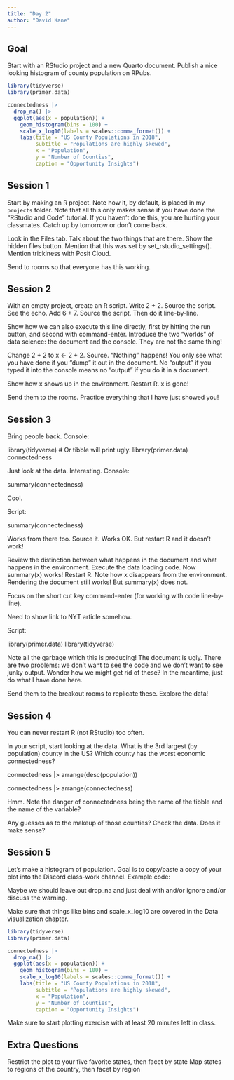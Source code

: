 ```yaml
---
title: "Day 2"
author: "David Kane"
---
```



## Goal

Start with an RStudio project and a new Quarto document. Publish a nice looking histogram of county population on RPubs.

```r
library(tidyverse)
library(primer.data)

connectedness |> 
  drop_na() |> 
  ggplot(aes(x = population)) +
    geom_histogram(bins = 100) +
    scale_x_log10(labels = scales::comma_format()) +
    labs(title = "US County Populations in 2018",
         subtitle = "Populations are highly skewed",
         x = "Population",
         y = "Number of Counties",
         caption = "Opportunity Insights")
```

## Session 1

Start by making an R project. Note how it, by default, is placed in my `projects` folder. Note that all this only makes sense if you have done the "RStudio and Code" tutorial. If you haven't done this, you are hurting your classmates. Catch up by tomorrow or don't come back.

Look in the Files tab. Talk about the two things that are there. Show the hidden files button. Mention that this was set by set_rstudio_settings(). Mention trickiness with Posit Cloud.

Send to rooms so that everyone has this working.

## Session 2

With an empty project, create an R script. Write 2 + 2. Source the script. See the echo. Add 6 + 7. Source the script. Then do it line-by-line. 

Show how we can also execute this line directly, first by hitting the run button, and second with command-enter. Introduce the two "worlds" of data science: the document and the console. They are not the same thing!

Change 2 + 2 to x <- 2 + 2. Source. "Nothing" happens! You only see what you have done if you "dump" it out in the document. No "output" if you typed it into the console means no "output" if you do it in a document.

Show how x shows up in the environment. Restart R. x is gone!

Send them to the rooms. Practice everything that I have just showed you!

## Session 3

Bring people back. Console:

library(tidyverse) # Or tibble will print ugly.
library(primer.data)
connectedness

Just look at the data. Interesting. Console:

summary(connectedness)

Cool.

Script:

summary(connectedness)

Works from there too. Source it. Works OK. But restart R and it doesn't work!

Review the distinction between what happens in the document and what happens in the environment. Execute the data loading code. Now summary(x) works! Restart R. Note how x disappears from the environment. Rendering the document still works! But summary(x) does not.

Focus on the short cut key command-enter (for working with code line-by-line).

Need to show link to NYT article somehow.

Script:

library(primer.data) 
library(tidyverse)


Note all the garbage which this is producing! The document is ugly. There are two problems: we don't want to see the code and we don't want to see junky output. Wonder how we might get rid of these? In the meantime, just do what I have done here.

Send them to the breakout rooms to replicate these. Explore the data!

## Session 4

You can never restart R (not RStudio) too often.

In your script, start looking at the data. What is the 3rd largest (by population) county in the US? Which county has the worst economic connectedness?

connectedness |> 
  arrange(desc(population))

connectedness |> 
  arrange(connectedness)
  
Hmm. Note the danger of connectedness being the name of the tibble and the name of the variable?  

Any guesses as to the makeup of those counties? Check the data. Does it make sense?

## Session 5

Let's make a histogram of population. Goal is to copy/paste a copy of your plot into the Discord class-work channel. Example code:

Maybe we should leave out drop_na and just deal with and/or ignore and/or discuss the warning.

Make sure that things like bins and scale_x_log10 are covered in the Data visualization chapter.


```r
library(tidyverse)
library(primer.data)

connectedness |> 
  drop_na() |> 
  ggplot(aes(x = population)) +
    geom_histogram(bins = 100) +
    scale_x_log10(labels = scales::comma_format()) +
    labs(title = "US County Populations in 2018",
         subtitle = "Populations are highly skewed",
         x = "Population",
         y = "Number of Counties",
         caption = "Opportunity Insights")
```

Make sure to start plotting exercise with at least 20 minutes left in class.


## Extra Questions

Restrict the plot to your five favorite states, then facet by state
Map states to regions of the country, then facet by region
